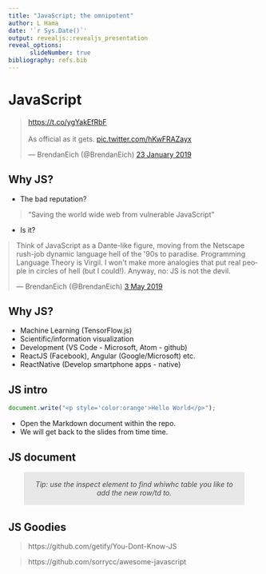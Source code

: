 ```yaml
---
title: "JavaScript; the omnipotent"
author: L Hama
date: '`r Sys.Date()`'
output: revealjs::revealjs_presentation
reveal_options:
      slideNumber: true
bibliography: refs.bib
---
```


<link rel="stylesheet" href="https://cdnjs.cloudflare.com/ajax/libs/font-awesome/4.7.0/css/font-awesome.min.css">

# JavaScript
<blockquote class="twitter-tweet" data-lang="en-gb"><p lang="en" dir="ltr"><a href="https://t.co/ygYakEfRbF">https://t.co/ygYakEfRbF</a><br><br>As official as it gets. <a href="https://t.co/hKwFRAZayx">pic.twitter.com/hKwFRAZayx</a></p>&mdash; BrendanEich (@BrendanEich) <a href="https://twitter.com/BrendanEich/status/1087911921876004865?ref_src=twsrc%5Etfw">23 January 2019</a></blockquote> <script async src="https://platform.twitter.com/widgets.js" charset="utf-8"></script> 

## Why JS?

- The bad reputation? 

> "Saving the world wide web from vulnerable JavaScript
"

- Is it?

<blockquote style="margin:auto" class="twitter-tweet" data-lang="en-gb"><p lang="en" dir="ltr">Think of JavaScript as a Dante-like figure, moving from the Netscape rush-job dynamic language hell of the &#39;90s to paradise. Programming Language Theory is Virgil. I won&#39;t make more analogies that put real people in circles of hell (but I could!). Anyway, no: JS is not the devil.</p>&mdash; BrendanEich (@BrendanEich) <a href="https://twitter.com/BrendanEich/status/1124292439358025728?ref_src=twsrc%5Etfw">3 May 2019</a></blockquote> <script async src="https://platform.twitter.com/widgets.js" charset="utf-8"></script> 


## Why JS?

- Machine Learning (TensorFlow.js)
- Scientific/information visualization
- Development (VS Code - Microsoft, Atom - github)
- ReactJS (Facebook), Angular (Google/Microsoft) etc.
- ReactNative (Develop smartphone apps - native)

## JS intro
```js
document.write("<p style='color:orange'>Hello World</p>");
```

- Open the Markdown document within the repo.
- We will get back to the slides from time time.

## JS document
<p class="box">Tip: use the inspect element to find whiwhc table you like to add the new row/td to.</p>


## JS Goodies
> https://github.com/getify/You-Dont-Know-JS

> https://github.com/sorrycc/awesome-javascript

<style>
.box {
    border-radius: 3px;
    position: relative;  /*  <--- */
    font-style: italic;
    text-align: center;
    padding: 1rem 1.2rem;
    width: 80%;  /* create space for the quotes */
    color: #4a4a4a;
    margin: 1rem auto 2rem;
    color: #4a4a4a;
    background: #E8E8E8;
}
/* -- create the quotation marks -- */
.box:before,
.box:after{
    font-family: FontAwesome;
    position: absolute;
    /* -- inside the relative position of blockquote -- */
    top: 13px;
    color: #E8E8E8;
    font-size: 34px;
}
.box:before{
    content: "\f10d";
    margin-right: 13px;
    right: 100%;
}
.box:after{
    content: "\f10e";
    margin-left: 13px;
    left: 100%;  
}
</style>